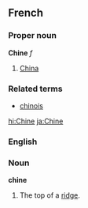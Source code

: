 ==French==
===Proper noun===
'''Chine''' ''f''

# [[China]]

===Related terms===
*[[chinois]]

[[hi:Chine]]
[[ja:Chine]]

===English===
===Noun===
'''chine'''
# The top of a [[ridge]].